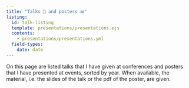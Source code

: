 ```yaml
---
title: "Talks 🎤 and posters 📊"
listing:
  id: talk-listing
  template: presentations/presentations.ejs
  contents:
    - presentations/presentations.yml
  field-types: 
    date: date
---
```


On this page are listed talks that I have given at conferences and posters that 
I have presented at events, sorted by year.
When available, the material, i.e. the slides of the talk or the pdf of the poster,
are given.

::: {#talk-listing}
:::